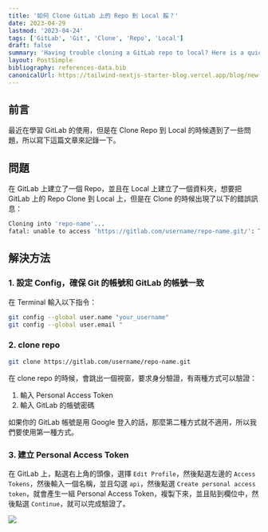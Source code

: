 ```yaml
---
title: '如何 Clone GitLab 上的 Repo 到 Local 餒？'
date: 2023-04-29
lastmod: '2023-04-24'
tags: ['GitLab', 'Git', 'Clone', 'Repo', 'Local']
draft: false
summary: 'Having trouble cloning a GitLab repo to local? Here is a quick guide to help you out.'
layout: PostSimple
bibliography: references-data.bib
canonicalUrl: https://tailwind-nextjs-starter-blog.vercel.app/blog/new-features-in-v1/
---
```


## 前言

最近在學習 GitLab 的使用，但是在 Clone Repo 到 Local 的時候遇到了一些問題，所以寫下這篇文章來記錄一下。

## 問題

在 GitLab 上建立了一個 Repo，並且在 Local 上建立了一個資料夾，想要把 GitLab 上的 Repo Clone 到 Local 上，但是在 Clone 的時候出現了以下的錯誤訊息：

```bash
Cloning into 'repo-name'...
fatal: unable to access 'https://gitlab.com/username/repo-name.git/': The requested URL returned error: 403
```

## 解決方法

### 1. 設定 Config，確保 Git 的帳號和 GitLab 的帳號一致

在 Terminal 輸入以下指令：

```bash
git config --global user.name "your_username"
git config --global user.email "
```

### 2. clone repo

```bash
git clone https://gitlab.com/username/repo-name.git
```

在 clone repo 的時候，會跳出一個視窗，要求身分驗證，有兩種方式可以驗證：

1. 輸入 Personal Access Token
2. 輸入 GitLab 的帳號密碼

如果你的 GitLab 帳號是用 Google 登入的話，那麼第二種方式就不適用，所以我們要使用第一種方式。

### 3. 建立 Personal Access Token

在 GitLab 上，點選右上角的頭像，選擇 `Edit Profile`，然後點選左邊的 `Access Tokens`，然後輸入一個名稱，並且勾選 `api`，然後點選 `Create personal access token`，就會產生一組 Personal Access Token，複製下來，並且貼到欄位中，然後點選 `Continue`，就可以完成驗證了。

![](https://i.imgur.com/CzHioyJ.png)
